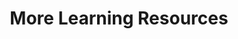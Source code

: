---
order: 60
xref: learning-resources
title: More Learning Resources
description: Videos, Presentation, and additional Resources for Chocolatey
---